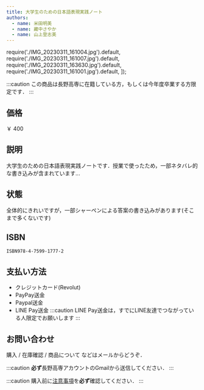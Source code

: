 ```yaml
---
title: 大学生のための日本語表現実践ノート
authors:
  - name: 米田明美
  - name: 藏中さやか
  - name: 山上登志美
---
```

  require('./IMG_20230311_161004.jpg').default,
  require('./IMG_20230311_161007.jpg').default,
  require('./IMG_20230311_163630.jpg').default,
  require('./IMG_20230311_161001.jpg').default,
]);


<ImageGallery items={images} />

:::caution
この商品は長野高専に在籍している方，もしくは今年度卒業する方限定です．
:::


## 価格
￥ 400

<!--truncate-->

## 説明
大学生のための日本語表現実践ノートです．授業で使ったため，一部ネタバレ的な書き込みが含まれています...

## 状態
全体的にきれいですが，一部シャーペンによる答案の書き込みがあります(そこまで多くないです)

## ISBN
`ISBN978-4-7599-1777-2`


## 支払い方法
- クレジットカード(Revolut)
- PayPay送金
- Paypal送金
- LINE Pay送金
  :::caution
  LINE Pay送金は，すでにLINE友達でつながっている人限定でお願いします
  :::

## お問い合わせ
購入 / 在庫確認 / 商品について などはメールからどうぞ．

:::caution
**必ず**長野高専アカウントのGmailから送信してください．
:::

:::caution
購入前に[注意事項](/2023/03/11/ec-like-blog#%E6%B3%A8%E6%84%8F%E4%BA%8B%E9%A0%85)を**必ず**確認してください．
:::


<MailToByButton itemname="大学生のための日本語表現実践ノート" />